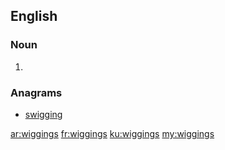 ==English==

===Noun===
{{head|en|noun plural form}}

# {{plural of|wigging|lang=en}}

===Anagrams===
* [[swigging#English|swigging]]

[[ar:wiggings]]
[[fr:wiggings]]
[[ku:wiggings]]
[[my:wiggings]]